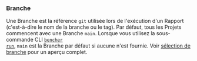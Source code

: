 ### Branche
Une Branche est la référence `git` utilisée lors de l'exécution d'un Rapport (c'est-à-dire le nom de la branche ou le tag). Par défaut, tous les Projets commencent avec une Branche `main`. Lorsque vous utilisez la sous-commande CLI <code><a href="/fr/docs/explanation/bencher-run/">bencher run</a></code>, `main` est la Branche par défaut si aucune n'est fournie. Voir [sélection de branche](/fr/docs/explanation/branch-selection/) pour un aperçu complet.